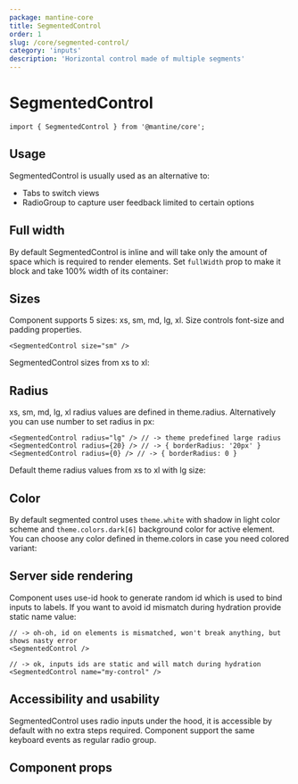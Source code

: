 ```yaml
---
package: mantine-core
title: SegmentedControl
order: 1
slug: /core/segmented-control/
category: 'inputs'
description: 'Horizontal control made of multiple segments'
---
```



# SegmentedControl

<PageHeader
  source="mantine-core/src/SegmentedControl/SegmentedControl.tsx"
  docs="core/SegmentedControl.mdx"
  package="@mantine/core"
/>

```tsx
import { SegmentedControl } from '@mantine/core';
```

## Usage

SegmentedControl is usually used as an alternative to:

- <GatsbyLink to="/core/tabs/">Tabs</GatsbyLink> to switch views
- <GatsbyLink to="/core/radio-group/">RadioGroup</GatsbyLink> to capture user feedback limited to certain
  options

<SegmentedControlBaseDemo />

## Full width

By default SegmentedControl is inline and will take only the amount of space which is required to render elements.
Set `fullWidth` prop to make it block and take 100% width of its container:

<SegmentedControlBlockDemo />

## Sizes

Component supports 5 sizes: xs, sm, md, lg, xl.
Size controls font-size and padding properties.

```tsx
<SegmentedControl size="sm" />
```

SegmentedControl sizes from xs to xl:

<SegmentedControlSizesDemo />

## Radius

xs, sm, md, lg, xl radius values are defined in <GatsbyLink to="/pages/theming/">theme.radius</GatsbyLink>.
Alternatively you can use number to set radius in px:

```tsx
<SegmentedControl radius="lg" /> // -> theme predefined large radius
<SegmentedControl radius={20} /> // -> { borderRadius: '20px' }
<SegmentedControl radius={0} /> // -> { borderRadius: 0 }
```

Default theme radius values from xs to xl with lg size:

<SegmentedControlRadiusDemo />

## Color

By default segmented control uses `theme.white` with shadow in light color scheme and `theme.colors.dark[6]` background color for active element.
You can choose any color defined in <GatsbyLink to="/pages/theming/#colors">theme.colors</GatsbyLink> in case you need colored variant:

<SegmentedControlColorConfigurator />

## Server side rendering

Component uses <GatsbyLink to="/hooks/use-id/">use-id hook</GatsbyLink>
to generate random id which is used to bind inputs to labels.
If you want to avoid id mismatch during hydration provide static name value:

```tsx
// -> oh-oh, id on elements is mismatched, won't break anything, but shows nasty error
<SegmentedControl />

// -> ok, inputs ids are static and will match during hydration
<SegmentedControl name="my-control" />
```

## Accessibility and usability

SegmentedControl uses radio inputs under the hood, it is accessible by default with no extra steps required.
Component support the same keyboard events as regular radio group.

## Component props

<PropsTable component="SegmentedControl" />
